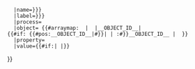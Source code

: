 <includeonly><!--
-->{{OslTemplate:LabProcess/Parameter
   |id={{{id|}}}
   |type=Term:Parameter/Actual;Term:Parameter/Quantitative{{#if:{{{type|}}}|;{{{type}}}|}} 
   |name={{{name|{{{label|}}}}}} 
   |label={{{label|{{{name|}}}}}} 
   |process={{FULLPAGENAME}}
   |object=<!-- 
  -->{{#arraymap: {{{object_id|}}} | {{{sep|;}}} |__OBJECT_ID__|<!-- 
    -->{{#if: {{#pos:__OBJECT_ID__|#}}|<!-- already global WikiId -->| {{NAMESPACE}}:{{ROOTPAGENAME}}#}}__OBJECT_ID__<!--  
  -->| {{{sep|;}}} }}
   |property={{{actual_quantity|}}}
   |value={{#if:{{{actual_value|}}}|{{{actual_value|}}} {{{actual_unit|}}}|}}
}}<!--
--></includeonly>
